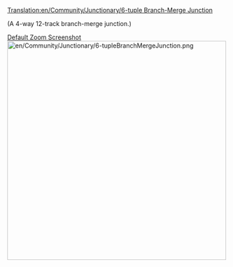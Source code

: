 [[Translation:en/Community/Junctionary/6-tuple Branch-Merge Junction]]

(A 4-way 12-track branch-merge junction.)

[http://www.tt-forums.net/download/file.php?id=166665 Default Zoom Screenshot]
[[File:en/Community/Junctionary/6-tupleBranchMergeJunction.png|thumb|center|500px]]